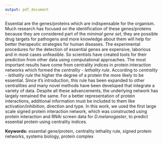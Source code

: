 ```yaml
---
output: pdf_document
---
```


Essential are the genes/proteins which are indispensable for the organism. Much research has focused on the identification of these genes/proteins because they are considered part of the *minimal gene set*, they are possible drug targets for pathogens and more knowledge about them will help for better therapeutic strategies for human diseases. The experimental procedures for the detection of essential genes are expensive, laborious and in most cases unfeasible. So scientists have created tools for their prediction from other data using computational approaches. The most important results have come from centrality indices in protein interaction networks which formed the *centrality - lethality rule*. According to *centrality - lethality rule* the higher the degree of a protein the more likely to be essential. Since it's introduction, this rule has been expanded to other centralities and many novel methods have been developed  that integrate a variety of data. Despite all these advancements, the underlying network has largely remained the same. For a better representation of protein interactions, additional information must be included to them like activation/inhibition, direction and type. In this work, we used the first large scale signed protein interaction network, which was constructed using protein interaction and RNAi screen data for *D.melanogaster*, to predict essential protein using centrality indices. 

**Keywords:** essential gene/protein, centrality lethality rule, signed protein networks, systems biology, protein complex
